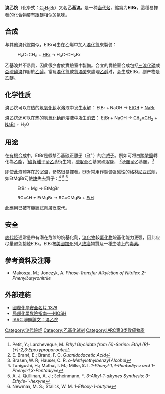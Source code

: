 {{Chembox
| Name = 溴乙烷
| ImageFileL1 = Bromoethane.png
| ImageSizeL1 = 120px
| ImageNameL1 = 骨架式
| ImageFileR1 = Bromoethane-3D-vdW.png
| ImageSizeR1 = 120px
| ImageNameR1 = 3D模型
| IUPACName = Bromoethane
| IUPACNameZh = 溴乙烷
| SystematicName = 
| OtherNames = 乙基溴（Ethyl bromide）
| Section1 = {{Chembox Identifiers
| CASNo = 74-96-4
| CASNo_Ref = {{cascite|correct|CAS}}
|  EINECS  =  
|  PubChem  =  
|  SMILES  =  CCBr
|  InChI  = |  RTECS  =  KH6475000
|  ChemSpiderID  =  6092
|  ChemSpiderID_Ref  = {{chemspidercite|correct|chemspider}}|  UNNumber  =  1891
|  KEGG  =  C19354
|  KEGG_Ref  = {{keggcite|changed|kegg}}|  MeSHName  =  bromoethane
|  ChEMBL  =  156378
|  ChEMBL_Ref  = {{ebicite|correct|EBI}}|  Beilstein  =  1209224
|  StdInChI  =  1S/C2H5Br/c1-2-3/h2H2,1H3
|  StdInChI_Ref  = {{stdinchicite|correct|chemspider}}|  StdInChIKey  =  RDHPKYGYEGBMSE-UHFFFAOYSA-N
|  StdInChIKey_Ref  = {{stdinchicite|correct|chemspider}}
}}
| Section2 = {{Chembox Properties
|   Formula = C<sub>2</sub>H<sub>5</sub>Br
|   MolarMass = 108.97 
|   Appearance = 無色液體
|   Density = 1.47 g/cm<sup>3</sup> (液)
|   Solubility = 0.91 g/100 ml (20 °C)
|   MeltingPt = −119 °C (154 K)
|   BoilingPt = 38.4 °C
|   Viscosity = 0.402 [[泊_(单位)|cP]], 20 °C
  }}
| Section3 = {{Chembox Structure
|   Dipole =
  }}
| Section7 = {{Chembox Hazards
|   ExternalMSDS =
|   EUClass = 可燃 ('''F''')<br />[[致癌物质|Carc. Cat. 3]]<br />有害 ('''Xn''')
|   NFPA-H = 2
|   NFPA-F = 1
|   NFPA-R =
|   RPhrases = {{R11}}, {{R20/22}}, {{R40}}
|   SPhrases = {{S2}}, {{S36/37}}
|   FlashPt = −20 °C
|   Autoignition = 511 °C
|   ExploLimits = 6.8–11%
  }}
| Section8 = {{Chembox Related
|   Function = [[卤代烃|卤代烃]]
|   OtherFunctn = [[溴甲烷|溴甲烷]]、[[氯乙烷|氯乙烷]]、<br />[[碘乙烷|碘乙烷]]
  }}
}}
'''溴乙烷'''（化學式：[[碳|C]]<sub>2</sub>[[氢|H]]<sub>5</sub>[[溴|Br]]）又名'''乙基溴'''，是一种[[鹵代烃|鹵代烃]]，縮寫为'''EtBr'''。這種易揮發的化合物帶有跟[[醚|醚]]相似的氣味。

== 合成 ==
与其他溴代烷类似，EtBr可由在乙烯中加入[[溴化氫|溴化氫]]來製備：

:H<sub>2</sub>C=CH<sub>2</sub>  +  [[溴化氫|HBr]]  →  H<sub>3</sub>C-CH<sub>2</sub>Br

乙基溴并不昂貴，因此很少會於實驗室中製備。合宜的實驗室合成包括[[三溴化磷|三溴化磷]]或[[亞硫醯溴|亞硫醯溴]]作用於[[乙醇|乙醇]]。當用[[溴化氫|溴化氫]]或[[氫溴酸|氫溴酸]]來處理[[乙醇|乙醇]]时，会生成EtBr，副产物是[[乙醚|乙醚]]。

== 化学性质 ==
溴乙烷可以在热的[[氢氧化钠|氢氧化钠]]水溶液中发生[[水解|水解]]：
EtBr + NaOH <math>\to</math> [[乙醇|EtOH]] + [[溴化钠|NaBr]]

溴乙烷还可以在热的[[氢氧化钠|氢氧化钠]]醇溶液中发生[[消去|消去]]：
EtBr + NaOH <math>\to</math> [[乙烯|CH<sub>2</sub>=CH<sub>2</sub>]] + [[溴化钠|NaBr]] + H<sub>2</sub>O

== 用途 ==
在[[有機合成|有機合成]]中，EtBr是假想乙基[[碳正離子|碳正離子]]（[[乙基|Et]]<sup>+</sup>）的[[合成子|合成子]]。例如可将由[[羧酸鹽|羧酸鹽]]轉化為乙酯，<ref> Petit, Y.; Larchevêque, M. ''Ethyl Glycidate from (S)-Serine: Ethyl (R)-(+)-2,3-Epoxypropanoate'' </ref>[[碳負離子|碳負離子]]至[[乙基|乙基]]衍生物，[[硫脲|硫脲]]至乙基異硫脲鹽， <ref> E. Brand, E.; Brand, F. C. ''Guanidodacetic Acid'' </ref>及[[胺|胺]]至乙基胺。<ref> Brasen, W. R; Hauser, C. R. ''o-Methylethylbenzyl Alcohol''</ref>

即使此液體存在於室溫，仍然很易揮發。EtBr常用作製備强碱性的[[格林尼亞試劑|格林尼亞試劑]]，如EtMgBr可使[[炔|炔]]失去質子：<ref> Taniguchi, H.; Mathai, I. M.; Miller, S. I. ''1-Phenyl-1,4-Pentadiyne and 1-Phenyl-1,3-Pentadiyne'' </ref> <ref> A. J. Quillinan, A. J.; Scheinmann, F. ''3-Alkyl-1-alkynes Synthesis: 3-Ethyle-1-hexyne'' </ref> <!--double deprotonation of hexyne followed by ethylation--> <ref>Newman, M. S.; Stalick, W. M. ''1-Ethoxy-1-butyne''</ref> <!--ethylation of acetylide-->

:EtBr  + Mg  →  EtMgBr

:RC≡CH  +  EtMgBr  →  RC≡CMgBr  +  [[乙烷|EtH]]

此應用已被有機鋰試劑廣泛取代。

== 安全 ==
[[卤代烃|卤代烃]]通常是帶有潛在危險的烷基化劑，[[溴化物|溴化物]]較[[氯化物|氯化物]]烷基化能力更强，因此应尽量避免接触EtBr。EtBr被[[美國|美國]][[加州|加州]]列入[[致癌|致癌]]物質及一種生殖上的[[毒素|毒素]]。

== 參考資料及注釋 ==
<references/>
* Makosza, M.; Jonczyk, A. ''Phase-Transfer Alkylation of Nitriles: 2-Phenylbutyronitrile'' <!--alpha-ethylation of benzylcyanide-->

== 外部連結 ==
* [http://www.ilo.org/public/english/protection/safework/cis/products/icsc/dtasht/_icsc13/icsc1378.htm 國際化學安全名片 1378] {{Wayback|url=http://www.ilo.org/public/english/protection/safework/cis/products/icsc/dtasht/_icsc13/icsc1378.htm |date=20080504105218 }}
* [http://www.cdc.gov/niosh/npg/npgd0265.html 局部化學危險指南---NIOSH] {{Wayback|url=http://www.cdc.gov/niosh/npg/npgd0265.html |date=20210323203728 }}
* [https://web.archive.org/web/20051012221857/http://www-cie.iarc.fr/htdocs/monographs/vol71/068-bromoeth.html IARC 專題論文：溴乙烷]


{{卤代乙烷}}
{{Authority control}}
[[Category:溴代烷烃|Category:溴代烷烃]]
[[Category:乙基化试剂|Category:乙基化试剂]]
[[Category:IARC第3类致癌物质|Category:IARC第3类致癌物质]]